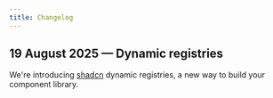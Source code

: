```yaml
---
title: Changelog
---
```


## 19 August 2025 — Dynamic registries

We're introducing [shadcn](https://ui.shadcn.com/) dynamic registries, a new way to build your component library.
